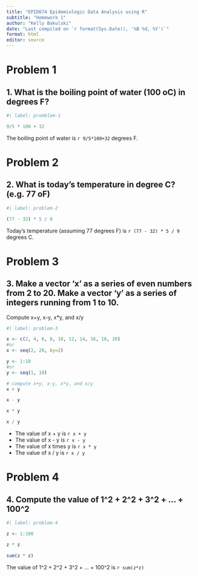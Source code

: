 ```yaml
---
title: "EPID674 Epidemiologic Data Analysis using R"
subtitle: "Homework 1"
author: "Kelly Bakulski"
date: "Last compiled on `r format(Sys.Date(), '%B %d, %Y')`"
format: html
editor: source
---
```


# Problem 1

## 1. What is the boiling point of water (100 oC) in degrees F?

```r
#| label: promblem-1

9/5 * 100 + 32

```

The boiling point of water is `r 9/5*100+32` degrees F.

# Problem 2

## 2. What is today's temperature in degree C? (e.g. 77 oF)

```r
#| label: problem-2

(77 - 32) * 5 / 9 

```

Today's temperature (assuming 77 degrees F) is `r (77 - 32) * 5 / 9` degrees C.

# Problem 3

## 3. Make a vector 'x' as a series of even numbers from 2 to 20. Make a vector 'y' as a series of integers running from 1 to 10.

Compute x+y, x-y, x\*y, and x/y

```r
#| label: problem-3

x <- c(2, 4, 6, 8, 10, 12, 14, 16, 18, 20)
#or 
x <- seq(2, 20, by=2)

y <- 1:10
#or
y <- seq(1, 10)

# compute x+y, x-y, x*y, and x/y
x + y

x - y

x * y

x / y

```

-   The value of x + y is `r x + y`
-   The value of x - y is `r x - y`
-   The value of x times y is `r x * y`
-   The value of x / y is `r x / y`

# Problem 4

## 4. Compute the value of 1\^2 + 2\^2 + 3\^2 + ... + 100\^2

```r
#| label: problem-4

z <- 1:100

z * z

sum(z * z)

```

The value of 1\^2 + 2\^2 + 3\^2 + ... + 100\^2 is `r sum(z*z)`
